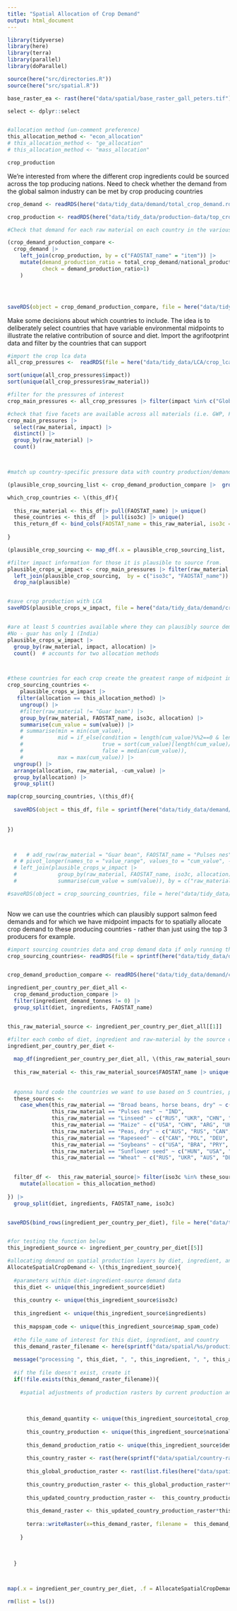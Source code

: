 ```yaml
---
title: "Spatial Allocation of Crop Demand"
output: html_document
---
```


```r
library(tidyverse)
library(here)
library(terra)
library(parallel)
library(doParallel)

source(here("src/directories.R"))
source(here("src/spatial.R"))

base_raster_ea <- rast(here("data/spatial/base_raster_gall_peters.tif"))

select <- dplyr::select


#allocation method (un-comment preference)
this_allocation_method <- "econ_allocation"
# this_allocation_method <- "ge_allocation"
# this_allocation_method <- "mass_allocation"

crop_production
```


We're  interested from where the different crop ingredients could be sourced across the top producing nations. Need to check whether the demand from the global salmon industry can be met by crop producing countries

```r
crop_demand <- readRDS(here("data/tidy_data/demand/total_crop_demand.rds"))

crop_production <- readRDS(here("data/tidy_data/production-data/top_crop_producers.rds")) |> rename(national_production = mean_value) |> 

#Check that demand for each raw material on each country in the various diets does not outstrip national production - all possible

(crop_demand_production_compare <- 
  crop_demand |> 
    left_join(crop_production, by = c("FAOSTAT_name" = "item")) |> 
    mutate(demand_production_ratio = total_crop_demand/national_production,
           check = demand_production_ratio>1)
    )




saveRDS(object = crop_demand_production_compare, file = here("data/tidy_data/demand/crop_demand_production_compare.rds"))


```

Make some decisions about which countries to include. The idea is to deliberately select countries that have variable environmental midpoints to illustrate the relative contribution of source and diet. Import the agrifootprint data and filter by the countries that can support

```r
#import the crop lca data
all_crop_pressures <-  readRDS(file = here("data/tidy_data/LCA/crop_lca.rds"))

sort(unique(all_crop_pressures$impact))
sort(unique(all_crop_pressures$raw_material))

#filter for the pressures of interest
crop_main_pressures <- all_crop_pressures |> filter(impact %in% c("Global warming", "Water use",  "Water consumption", "Land use", "Freshwater eutrophication", "Marine eutrophication"))

#check that five facets are available across all materials (i.e. GWP, FW eutrophication, marine eutrophication, land use, water use). 
crop_main_pressures |> 
  select(raw_material, impact) |> 
  distinct() |> 
  group_by(raw_material) |> 
  count()



#match up country-specific pressure data with country production/demand data. Want to constrain the countries used for LCA variability by those that can plausibly source demand

(plausible_crop_sourcing_list <- crop_demand_production_compare |>  group_split(ingredients))

which_crop_countries <- \(this_df){
  
  this_raw_material <- this_df|> pull(FAOSTAT_name) |> unique()
  these_countries <- this_df  |> pull(iso3c) |> unique()
  this_return_df <- bind_cols(FAOSTAT_name = this_raw_material, iso3c = these_countries, plausible = TRUE)
  
}

(plausible_crop_sourcing <- map_df(.x = plausible_crop_sourcing_list, .f = which_crop_countries) |> distinct())

#filter impact information for those it is plausible to source from. 
plausible_crops_w_impact <- crop_main_pressures |> filter(raw_material != "Lupins") |> 
  left_join(plausible_crop_sourcing,  by = c("iso3c", "FAOSTAT_name")) |> 
  drop_na(plausible) 


#save crop production with LCA
saveRDS(plausible_crops_w_impact, file = here("data/tidy_data/demand/crop_sourcing_countries_plausible_impacts_all_allocation_methods.rds"))


#are at least 5 countries available where they can plausibly source demand and with which we have impacts?
#No - guar has only 1 (India)
plausible_crops_w_impact |> 
  group_by(raw_material, impact, allocation) |> 
  count()  # accounts for two allocation methods



#these countries for each crop create the greatest range of midpoint impacts across sources
crop_sourcing_countries <- 
    plausible_crops_w_impact |>
   filter(allocation == this_allocation_method) |> 
    ungroup() |> 
    #filter(raw_material != "Guar bean") |>
    group_by(raw_material, FAOSTAT_name, iso3c, allocation) |> 
    summarise(cum_value = sum(value)) |> 
    # summarise(min = min(cum_value),
    #           mid = if_else(condition = length(cum_value)%%2==0 & length(cum_value)>1, 
    #                         true = sort(cum_value)[length(cum_value)/2], 
    #                         false = median(cum_value)),
    #           max = max(cum_value)) |> 
  ungroup() |> 
  arrange(allocation, raw_material, -cum_value) |> 
  group_by(allocation) |> 
  group_split()

map(crop_sourcing_countries, \(this_df){
  
  saveRDS(object = this_df, file = sprintf(here("data/tidy_data/demand/crop_sourcing_countries_plausible_w_cum_impacts_%s.rds"), this_allocation_method))
  
  
})



  #   # add_row(raw_material = "Guar bean", FAOSTAT_name = "Pulses nes", min = guar_seed_cum_value, mid = guar_seed_cum_value, max = guar_seed_cum_value) |> 
  # # pivot_longer(names_to = "value_range", values_to = "cum_value", -c(raw_material, FAOSTAT_name)) |> 
  # left_join(plausible_crops_w_impact |> 
  #             group_by(raw_material, FAOSTAT_name, iso3c, allocation) |> 
  #             summarise(cum_value = sum(value)), by = c("raw_material", "FAOSTAT_name", "cum_value"))

#saveRDS(object = crop_sourcing_countries, file = here("data/tidy_data/demand/crop_sourcing_countries_plausible_impacts.rds"))
  


```


Now we can use the countries which can plausibly support salmon feed demands and for which we have midpoint impacts for to spatially allocate crop demand to these producing countries - rather than just using the top 3 producers for example.

```r
#import sourcing countries data and crop demand data if only running this chunk
crop_sourcing_countries<- readRDS(file = sprintf(here("data/tidy_data/demand/crop_sourcing_countries_plausible_w_cum_impacts_%s.rds"), this_allocation_method))


crop_demand_production_compare <- readRDS(here("data/tidy_data/demand/crop_demand_production_compare.rds"))

ingredient_per_country_per_diet_all <- 
  crop_demand_production_compare |>  
  filter(ingredient_demand_tonnes != 0) |> 
  group_split(diet, ingredients, FAOSTAT_name)


this_raw_material_source <- ingredient_per_country_per_diet_all[[1]]

#filter each combo of diet, ingredient and raw-material by the source countries decided above
ingredient_per_country_per_diet <- 
  
  map_df(ingredient_per_country_per_diet_all, \(this_raw_material_source){
  
  this_raw_material <- this_raw_material_source$FAOSTAT_name |> unique()
  
  
  #gonna hard code the countries we want to use based on 5 countries, plausibility, and wide range of midpoint impacts
  these_sources <- 
    case_when(this_raw_material == "Broad beans, horse beans, dry" ~ c("AUS", "ITA", "FRA", "GBR", "DEU"),
              this_raw_material == "Pulses nes" ~ "IND",
              this_raw_material == "Linseed" ~ c("RUS", "UKR", "CHN", "FRA", "CAN"),
              this_raw_material == "Maize" ~ c("USA", "CHN", "ARG", "UKR", "BRA"),
              this_raw_material == "Peas, dry" ~ c("AUS", "RUS", "CAN", "LTU", "FRA"),
              this_raw_material == "Rapeseed" ~ c("CAN", "POL", "DEU", "GBR", "AUS"),
              this_raw_material == "Soybeans" ~ c("USA", "BRA", "PRY", "CHN", "UKR"),
              this_raw_material == "Sunflower seed" ~ c("HUN", "USA", "ARG", "RUS", "ROU"),
              this_raw_material == "Wheat" ~ c("RUS", "UKR", "AUS", "DEU", "FRA"))

  
  filter_df <-  this_raw_material_source|> filter(iso3c %in% these_sources) |> 
    mutate(allocation = this_allocation_method)
  
}) |> 
  group_split(diet, ingredients, FAOSTAT_name, iso3c)


saveRDS(bind_rows(ingredient_per_country_per_diet), file = here("data/tidy_data/demand/sourcing_countries_crops.rds"))


#for testing the function below
this_ingredient_source <- ingredient_per_country_per_diet[[5]]

#allocating demand on spatial production layers by diet, ingredient, and source country
AllocateSpatialCropDemand <- \(this_ingredient_source){
  
  #parameters within diet-ingredient-source demand data
  this_diet <- unique(this_ingredient_source$diet)
  
  this_country <- unique(this_ingredient_source$iso3c)
  
  this_ingredient <- unique(this_ingredient_source$ingredients)
  
  this_mapspam_code <- unique(this_ingredient_source$map_spam_code)
  
  #the file_name of interest for this diet, ingredient, and country
  this_demand_raster_filename <- here(sprintf("data/spatial/%s/production/%s_AllTech_%s_%s.tif", this_diet, this_ingredient, this_allocation_method, this_country))
  
  message("processing ", this_diet, ", ", this_ingredient, ", ", this_allocation_method, ", ", this_country )
  
  #if the file doesn't exist, create it
  if(!file.exists(this_demand_raster_filename)){
    
    #spatial adjustments of production rasters by current production and applying demand for each diet
    
  
      
      this_demand_quantity <- unique(this_ingredient_source$total_crop_demand)
      
      this_country_production <- unique(this_ingredient_source$national_production)
      
      this_demand_production_ratio <- unique(this_ingredient_source$demand_production_ratio)
      
      this_country_raster <- rast(here(sprintf("data/spatial/country-rasters/%s.tif", this_country)))
      
      this_global_production_raster <- rast(list.files(here("data/spatial/crop-layers-reprojected"), pattern = sprintf("_P_%s_A", toupper(this_mapspam_code)), full.names = TRUE))
      
      this_country_production_raster <- this_global_production_raster*this_country_raster
      
      this_updated_country_production_raster <-  this_country_production_raster* this_country_production/sum(c(terra::values(this_country_production_raster, na.rm=TRUE)))
      
      this_demand_raster <- this_updated_country_production_raster*this_demand_production_ratio
      
      terra::writeRaster(x=this_demand_raster, filename =  this_demand_raster_filename, overwrite=TRUE)
      
    }
    
    
    
  }



map(.x = ingredient_per_country_per_diet, .f = AllocateSpatialCropDemand)

rm(list = ls())

```


